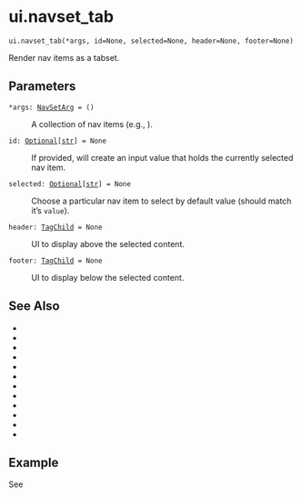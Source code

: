 # ui.navset_tab { #shiny.ui.navset_tab }

`ui.navset_tab(*args, id=None, selected=None, header=None, footer=None)`

Render nav items as a tabset.

## Parameters

<code><span class="parameter-name">*args</span><span class="parameter-annotation-sep">:</span> <span class="parameter-annotation">[NavSetArg](`shiny.types.NavSetArg`)</span> <span class="parameter-default-sep">=</span> <span class="parameter-default">()</span></code>

:   A collection of nav items (e.g., [](:func:`shiny.ui.nav_panel`)).

<code><span class="parameter-name">id</span><span class="parameter-annotation-sep">:</span> <span class="parameter-annotation">[Optional](`typing.Optional`)\[[str](`str`)\]</span> <span class="parameter-default-sep">=</span> <span class="parameter-default">None</span></code>

:   If provided, will create an input value that holds the currently selected nav
    item.

<code><span class="parameter-name">selected</span><span class="parameter-annotation-sep">:</span> <span class="parameter-annotation">[Optional](`typing.Optional`)\[[str](`str`)\]</span> <span class="parameter-default-sep">=</span> <span class="parameter-default">None</span></code>

:   Choose a particular nav item to select by default value (should match it's
    ``value``).

<code><span class="parameter-name">header</span><span class="parameter-annotation-sep">:</span> <span class="parameter-annotation">[TagChild](`htmltools.TagChild`)</span> <span class="parameter-default-sep">=</span> <span class="parameter-default">None</span></code>

:   UI to display above the selected content.

<code><span class="parameter-name">footer</span><span class="parameter-annotation-sep">:</span> <span class="parameter-annotation">[TagChild](`htmltools.TagChild`)</span> <span class="parameter-default-sep">=</span> <span class="parameter-default">None</span></code>

:   UI to display below the selected content.




## See Also

* [](:func:`~shiny.ui.nav_panel`)
* [](:func:`~shiny.ui.nav_menu`)
* [](:func:`~shiny.ui.nav_control`)
* [](:func:`~shiny.ui.nav_spacer`)
* [](:func:`~shiny.ui.navset_bar`)
* [](:func:`~shiny.ui.navset_pill`)
* [](:func:`~shiny.ui.navset_underline`)
* [](:func:`~shiny.ui.navset_card_tab`)
* [](:func:`~shiny.ui.navset_card_pill`)
* [](:func:`~shiny.ui.navset_card_underline`)
* [](:func:`~shiny.ui.navset_pill_list`)
* [](:func:`~shiny.ui.navset_hidden`)



## Example

See [](:func:`~shiny.ui.nav_panel`)